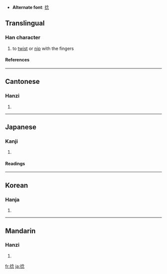 * '''Alternate font''': [[捻]]

==Translingual==
===Han character===
{{Han char|rn=64|rad=手|as=08|sn=11|four=5803<sub>2</sub>|canj=手人戈心 (QOIP)}}
# to [[twist]] or [[nip]] with the fingers
====References====
{{Han ref|kx=0435.300|dkj=12222|dj=0785.120|hdz=31901.030|uh=637B|ud=25467|bh=B1C9|bd=45513}}
----
==Cantonese==
===Hanzi===
{{yue-hanzi|jyut=|y=nim2, nip6}}
# {{defn|Cantonese}}
----
==Japanese==
===Kanji===
{{ja-kanji|grade=|rs=手08}}
# {{defn|Japanese}} 
====Readings====
{{ja-readings|on=[[ねん]] (nen), [[じょう]] (jō)|kun=[[ひねる]] (hineru), [[ねじる]] (nejiru), [[よじる]] (yojiru)}}
----
==Korean==
===Hanja===
{{ko-hanja|hangeul=념>염, 녑>엽|eumhun=|rv=nyeom>yeom, nyeop>yeop|mr=nyŏm>yŏm, nyŏp>yŏp|y=nyem>yem, nyep>yep}}
# {{defn|Korean}}
----
==Mandarin==
===Hanzi===
{{cmn-hanzi|pin=[[niǎn]] ([[nian3]])|wg=nien<sup>3</sup>}}
# {{defn|Mandarin}}

[[fr:捻]]
[[ja:捻]]